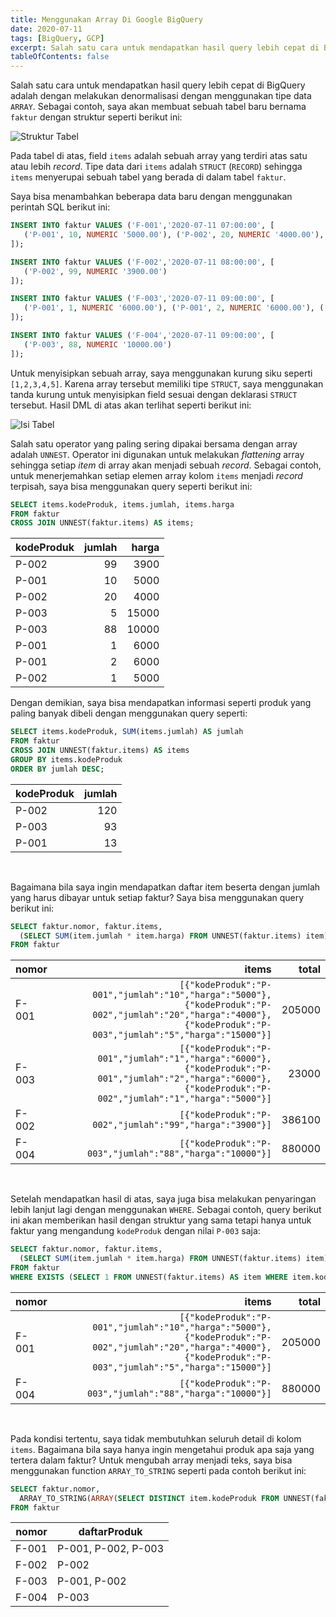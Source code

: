 ```yaml
---
title: Menggunakan Array Di Google BigQuery
date: 2020-07-11
tags: [BigQuery, GCP]
excerpt: Salah satu cara untuk mendapatkan hasil query lebih cepat di BigQuery adalah dengan melakukan denormalisasi dengan menggunakan tipe data `ARRAY`...
tableOfContents: false
---
```


Salah satu cara untuk mendapatkan hasil query lebih cepat di BigQuery adalah dengan melakukan denormalisasi dengan menggunakan tipe data `ARRAY`. Sebagai contoh, saya akan membuat sebuah tabel baru bernama `faktur` dengan struktur seperti berikut ini:

![Struktur Tabel](../../../assets/gambar_20200711_001.png)

Pada tabel di atas, field `items` adalah sebuah array yang terdiri atas satu atau lebih *record*.  Tipe data dari `items` adalah `STRUCT` (`RECORD`) 
sehingga `items` menyerupai sebuah tabel yang berada di dalam tabel `faktur`.

Saya bisa menambahkan beberapa data baru dengan menggunakan perintah SQL berikut ini:

```sql
INSERT INTO faktur VALUES ('F-001','2020-07-11 07:00:00', [
   ('P-001', 10, NUMERIC '5000.00'), ('P-002', 20, NUMERIC '4000.00'), ('P-003', 5, NUMERIC '15000.00')
]);

INSERT INTO faktur VALUES ('F-002','2020-07-11 08:00:00', [
   ('P-002', 99, NUMERIC '3900.00')
]);

INSERT INTO faktur VALUES ('F-003','2020-07-11 09:00:00', [
   ('P-001', 1, NUMERIC '6000.00'), ('P-001', 2, NUMERIC '6000.00'), ('P-002', 1, NUMERIC '5000.00')
]);

INSERT INTO faktur VALUES ('F-004','2020-07-11 09:00:00', [
   ('P-003', 88, NUMERIC '10000.00')
]);
```

Untuk menyisipkan sebuah array, saya menggunakan kurung siku seperti `[1,2,3,4,5]`.  Karena array tersebut memiliki tipe `STRUCT`, saya menggunakan tanda kurung untuk menyisipkan field sesuai dengan deklarasi `STRUCT` tersebut.  Hasil DML di atas akan terlihat seperti berikut ini:

![Isi Tabel](../../../assets/gambar_20200711_002.png)

Salah satu operator yang paling sering dipakai bersama dengan array adalah `UNNEST`.  Operator ini digunakan untuk melakukan *flattening* array sehingga 
setiap *item* di array akan menjadi sebuah *record*.  Sebagai contoh, untuk menerjemahkan setiap elemen array kolom `items` menjadi *record* terpisah, saya bisa menggunakan query seperti berikut ini:

```sql
SELECT items.kodeProduk, items.jumlah, items.harga
FROM faktur
CROSS JOIN UNNEST(faktur.items) AS items;
```

kodeProduk   | jumlah | harga |
-------------|-------:|------:|
 P-002       |     99 |  3900 |
 P-001       |     10 |  5000 |
 P-002       |     20 |  4000 |
 P-003       |      5 | 15000 |
 P-003       |     88 | 10000 |
 P-001       |      1 |  6000 |
 P-001       |      2 |  6000 |
 P-002       |      1 |  5000 |

Dengan demikian, saya bisa mendapatkan informasi seperti produk yang paling banyak dibeli dengan menggunakan query seperti:

```sql
SELECT items.kodeProduk, SUM(items.jumlah) AS jumlah
FROM faktur
CROSS JOIN UNNEST(faktur.items) AS items
GROUP BY items.kodeProduk
ORDER BY jumlah DESC;
```

kodeProduk   | jumlah |
-------------|-------:|
 P-002       |    120 |
 P-003       |     93 | 
 P-001       |     13 | 

<br/>

Bagaimana bila saya ingin mendapatkan daftar item beserta dengan jumlah yang harus dibayar untuk setiap faktur?  Saya bisa menggunakan query berikut ini:

```sql
SELECT faktur.nomor, faktur.items, 
  (SELECT SUM(item.jumlah * item.harga) FROM UNNEST(faktur.items) item) AS total  
FROM faktur 
```

  nomor |                                                                             items                                                                             | total  |
------- |--------------------------------------------------------------------------------------------------------------------------------------------------------------:|-------:|
  F-001 | `[{"kodeProduk":"P-001","jumlah":"10","harga":"5000"},{"kodeProduk":"P-002","jumlah":"20","harga":"4000"},{"kodeProduk":"P-003","jumlah":"5","harga":"15000"}]` | 205000 |
  F-003 |    `[{"kodeProduk":"P-001","jumlah":"1","harga":"6000"},{"kodeProduk":"P-001","jumlah":"2","harga":"6000"},{"kodeProduk":"P-002","jumlah":"1","harga":"5000"}]` |  23000 |
  F-002 |                                                                                                         `[{"kodeProduk":"P-002","jumlah":"99","harga":"3900"}]` | 386100 |
  F-004 |                                                                                                        `[{"kodeProduk":"P-003","jumlah":"88","harga":"10000"}]` | 880000 |

<br/>

Setelah mendapatkan hasil di atas, saya juga bisa melakukan penyaringan lebih lanjut lagi dengan menggunakan `WHERE`.  Sebagai contoh, query berikut ini akan memberikan hasil dengan struktur yang sama tetapi hanya untuk faktur yang mengandung `kodeProduk` dengan nilai `P-003` saja:

```sql
SELECT faktur.nomor, faktur.items,
  (SELECT SUM(item.jumlah * item.harga) FROM UNNEST(faktur.items) item) AS total  
FROM faktur 
WHERE EXISTS (SELECT 1 FROM UNNEST(faktur.items) AS item WHERE item.kodeProduk = 'P-003');
```

  nomor |                                                                             items                                                                             | total  |
--------|--------------------------------------------------------------------------------------------------------------------------------------------------------------:|-------:|
  F-001 | `[{"kodeProduk":"P-001","jumlah":"10","harga":"5000"},{"kodeProduk":"P-002","jumlah":"20","harga":"4000"},{"kodeProduk":"P-003","jumlah":"5","harga":"15000"}]` | 205000 |
  F-004 |                                                                                                        `[{"kodeProduk":"P-003","jumlah":"88","harga":"10000"}]` | 880000 |

<br/>

Pada kondisi tertentu, saya tidak membutuhkan seluruh detail di kolom `items`.  Bagaimana bila saya hanya ingin mengetahui produk apa saja yang 
tertera dalam faktur?  Untuk mengubah array menjadi teks, saya bisa menggunakan function `ARRAY_TO_STRING` seperti pada contoh berikut ini:

```sql
SELECT faktur.nomor, 
  ARRAY_TO_STRING(ARRAY(SELECT DISTINCT item.kodeProduk FROM UNNEST(faktur.items) item), ', ') AS daftarProduk
FROM faktur
```

 nomor |    daftarProduk     |
-------|---------------------|
 F-001 | P-001, P-002, P-003 |
 F-002 | P-002               |
 F-003 | P-001, P-002        |
 F-004 | P-003               |
